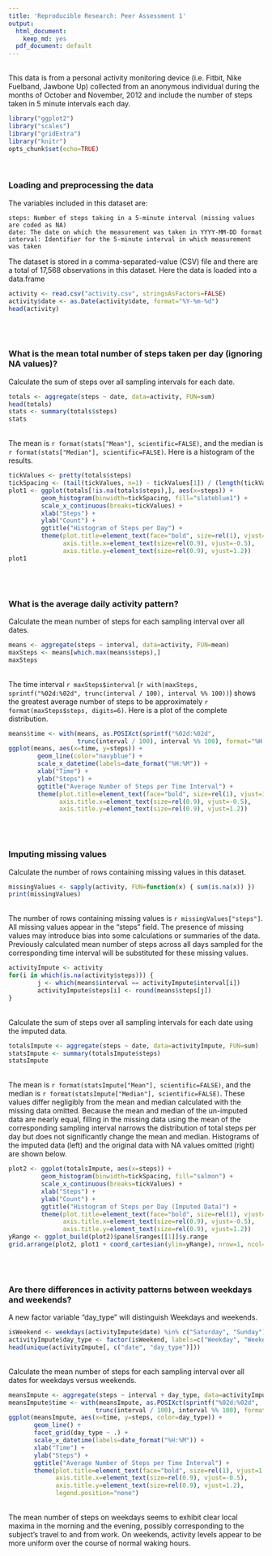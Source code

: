 ```yaml
---
title: 'Reproducible Research: Peer Assessment 1'
output:
  html_document:
    keep_md: yes
  pdf_document: default
---
```


<br>This data is from a personal activity monitoring device (i.e. Fitbit, Nike Fuelband, Jawbone Up) collected from an anonymous individual during the months of October and November, 2012 and include the number of steps taken in 5 minute intervals each day.

```r
library("ggplot2")
library("scales")
library("gridExtra")
library("knitr")
opts_chunk$set(echo=TRUE)
```
<br>

### Loading and preprocessing the data

The variables included in this dataset are:

    steps: Number of steps taking in a 5-minute interval (missing values are coded as NA)
    date: The date on which the measurement was taken in YYYY-MM-DD format
    interval: Identifier for the 5-minute interval in which measurement was taken

The dataset is stored in a comma-separated-value (CSV) file and there are a total of 17,568 observations in this dataset. Here the data is loaded into a data.frame

```r
activity <- read.csv("activity.csv", stringsAsFactors=FALSE)
activity$date <- as.Date(activity$date, format="%Y-%m-%d")
head(activity)
```
<br><br>

### What is the mean total number of steps taken per day (ignoring NA values)?

Calculate the sum of steps over all sampling intervals for each date.

```r
totals <- aggregate(steps ~ date, data=activity, FUN=sum)
head(totals)
stats <- summary(totals$steps)
stats
```

<br>The mean is `r format(stats["Mean"], scientific=FALSE)`, and the median is `r format(stats["Median"], scientific=FALSE)`. Here is a histogram of the results.

```r
tickValues <- pretty(totals$steps)
tickSpacing <- (tail(tickValues, n=1) - tickValues[1]) / (length(tickValues) - 1)
plot1 <- ggplot(totals[!is.na(totals$steps),], aes(x=steps)) + 
         geom_histogram(binwidth=tickSpacing, fill="slateblue1") + 
         scale_x_continuous(breaks=tickValues) +
         xlab("Steps") + 
         ylab("Count") + 
         ggtitle("Histogram of Steps per Day") +
         theme(plot.title=element_text(face="bold", size=rel(1), vjust=1.3), 
               axis.title.x=element_text(size=rel(0.9), vjust=-0.5), 
               axis.title.y=element_text(size=rel(0.9), vjust=1.2))
plot1
```
<br><br>

### What is the average daily activity pattern?

Calculate the mean number of steps for each sampling interval over all dates.

```r
means <- aggregate(steps ~ interval, data=activity, FUN=mean)
maxSteps <- means[which.max(means$steps),]
maxSteps
```

<br>The time interval `r maxSteps$interval` (`r with(maxSteps, sprintf("%02d:%02d", trunc(interval / 100), interval %% 100))`) shows the greatest average number of steps to be approximately `r format(maxSteps$steps, digits=6)`. Here is a plot of the complete distribution.

```r
means$time <- with(means, as.POSIXct(sprintf("%02d:%02d", 
                   trunc(interval / 100), interval %% 100), format="%H:%M"))
ggplot(means, aes(x=time, y=steps)) + 
        geom_line(color="navyblue") + 
        scale_x_datetime(labels=date_format("%H:%M")) + 
        xlab("Time") + 
        ylab("Steps") + 
        ggtitle("Average Number of Steps per Time Interval") +
        theme(plot.title=element_text(face="bold", size=rel(1), vjust=1.3), 
              axis.title.x=element_text(size=rel(0.9), vjust=-0.5), 
              axis.title.y=element_text(size=rel(0.9), vjust=1.2))
```
<br><br>

### Imputing missing values

Calculate the number of rows containing missing values in this dataset.

```r
missingValues <- sapply(activity, FUN=function(x) { sum(is.na(x)) })
print(missingValues)
```

<br>The number of rows containing missing values is `r missingValues["steps"]`. All missing values appear in the "steps" field. The presence of missing values may introduce bias into some calculations or summaries of the data. Previously calculated mean number of steps across all days sampled for the corresponding time interval will be substituted for these missing values.

```r
activityImpute <- activity
for(i in which(is.na(activity$steps))) {
        j <- which(means$interval == activityImpute$interval[i])
        activityImpute$steps[i] <- round(means$steps[j])
}
```

<br>Calculate the sum of steps over all sampling intervals for each date using the imputed data.

```r
totalsImpute <- aggregate(steps ~ date, data=activityImpute, FUN=sum)
statsImpute <- summary(totalsImpute$steps)
statsImpute
```

<br>The mean is `r format(statsImpute["Mean"], scientific=FALSE)`, and the median is `r format(statsImpute["Median"], scientific=FALSE)`. These values differ negligibly from the mean and median calculated with the missing data omitted. Because the mean and median of the un-imputed data are nearly equal, filling in the missing data using the mean of the corresponding sampling interval narrows the distribution of total steps per day but does not significantly change the mean and median. Histograms of the imputed data (left) and the original data with NA values omitted (right) are shown below.

```r
plot2 <- ggplot(totalsImpute, aes(x=steps)) + 
         geom_histogram(binwidth=tickSpacing, fill="salmon") + 
         scale_x_continuous(breaks=tickValues) +
         xlab("Steps") + 
         ylab("Count") + 
         ggtitle("Histogram of Steps per Day (Imputed Data)") +
         theme(plot.title=element_text(face="bold", size=rel(1), vjust=1.3), 
               axis.title.x=element_text(size=rel(0.9), vjust=-0.5), 
               axis.title.y=element_text(size=rel(0.9), vjust=1.2))
yRange <- ggplot_build(plot2)$panel$ranges[[1]]$y.range
grid.arrange(plot2, plot1 + coord_cartesian(ylim=yRange), nrow=1, ncol=2)
```
<br><br>

### Are there differences in activity patterns between weekdays and weekends?

A new factor variable "day_type" will distinguish Weekdays and weekends.

```r
isWeekend <- weekdays(activityImpute$date) %in% c("Saturday", "Sunday")
activityImpute$day_type <- factor(isWeekend, labels=c("Weekday", "Weekend"))
head(unique(activityImpute[, c("date", "day_type")]))
```

<br>Calculate the mean number of steps for each sampling interval over all dates for weekdays versus weekends.

```r
meansImpute <- aggregate(steps ~ interval + day_type, data=activityImpute, FUN=mean)
meansImpute$time <- with(meansImpute, as.POSIXct(sprintf("%02d:%02d", 
                        trunc(interval / 100), interval %% 100), format="%H:%M"))
ggplot(meansImpute, aes(x=time, y=steps, color=day_type)) + 
       geom_line() + 
       facet_grid(day_type ~ .) +
       scale_x_datetime(labels=date_format("%H:%M")) + 
       xlab("Time") + 
       ylab("Steps") + 
       ggtitle("Average Number of Steps per Time Interval") +
       theme(plot.title=element_text(face="bold", size=rel(1), vjust=1.3), 
             axis.title.x=element_text(size=rel(0.9), vjust=-0.5), 
             axis.title.y=element_text(size=rel(0.9), vjust=1.2), 
             legend.position="none")
```

<br>The mean number of steps on weekdays seems to exhibit clear local maxima in the morning and the evening, possibly corresponding to the subject's travel to and from work. On weekends, activity levels appear to be more uniform over the course of normal waking hours.

